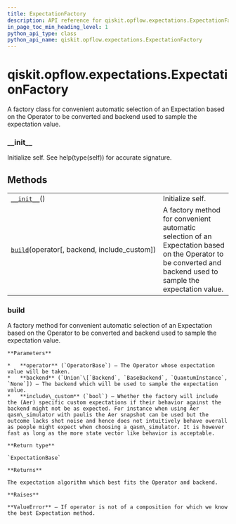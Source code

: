 ```yaml
---
title: ExpectationFactory
description: API reference for qiskit.opflow.expectations.ExpectationFactory
in_page_toc_min_heading_level: 1
python_api_type: class
python_api_name: qiskit.opflow.expectations.ExpectationFactory
---
```


<span id="qiskit-opflow-expectations-expectationfactory" />

# qiskit.opflow\.expectations.ExpectationFactory

<Class id="qiskit.opflow.expectations.ExpectationFactory" isDedicatedPage={true} github="https://github.com/qiskit/qiskit/tree/stable/0.18/qiskit/opflow/expectations/expectation_factory.py" signature="ExpectationFactory" modifiers="class">
  A factory class for convenient automatic selection of an Expectation based on the Operator to be converted and backend used to sample the expectation value.

  ### \_\_init\_\_

  <Function id="qiskit.opflow.expectations.ExpectationFactory.__init__" signature="__init__()">
    Initialize self. See help(type(self)) for accurate signature.
  </Function>

  ## Methods

  |                                                                                                                                                              |                                                                                                                                                               |
  | ------------------------------------------------------------------------------------------------------------------------------------------------------------ | ------------------------------------------------------------------------------------------------------------------------------------------------------------- |
  | [`__init__`](#qiskit.opflow.expectations.ExpectationFactory.__init__ "qiskit.opflow.expectations.ExpectationFactory.__init__")()                             | Initialize self.                                                                                                                                              |
  | [`build`](#qiskit.opflow.expectations.ExpectationFactory.build "qiskit.opflow.expectations.ExpectationFactory.build")(operator\[, backend, include\_custom]) | A factory method for convenient automatic selection of an Expectation based on the Operator to be converted and backend used to sample the expectation value. |

  ### build

  <Function id="qiskit.opflow.expectations.ExpectationFactory.build" signature="build(operator, backend=None, include_custom=True)" modifiers="static">
    A factory method for convenient automatic selection of an Expectation based on the Operator to be converted and backend used to sample the expectation value.

    **Parameters**

    *   **operator** (`OperatorBase`) – The Operator whose expectation value will be taken.
    *   **backend** (`Union`\[`Backend`, `BaseBackend`, `QuantumInstance`, `None`]) – The backend which will be used to sample the expectation value.
    *   **include\_custom** (`bool`) – Whether the factory will include the (Aer) specific custom expectations if their behavior against the backend might not be as expected. For instance when using Aer qasm\_simulator with paulis the Aer snapshot can be used but the outcome lacks shot noise and hence does not intuitively behave overall as people might expect when choosing a qasm\_simulator. It is however fast as long as the more state vector like behavior is acceptable.

    **Return type**

    `ExpectationBase`

    **Returns**

    The expectation algorithm which best fits the Operator and backend.

    **Raises**

    **ValueError** – If operator is not of a composition for which we know the best Expectation method.
  </Function>
</Class>

